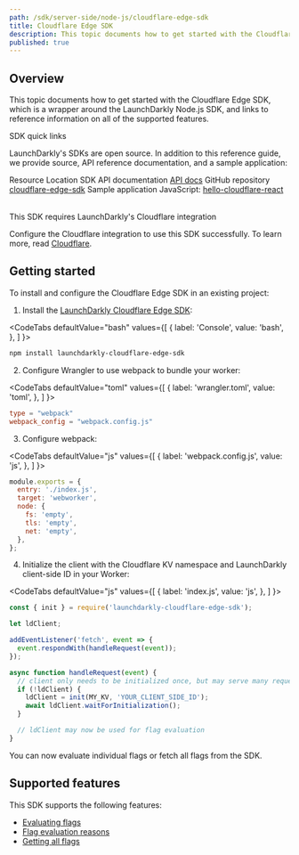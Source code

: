 ```yaml
---
path: /sdk/server-side/node-js/cloudflare-edge-sdk
title: Cloudflare Edge SDK
description: This topic documents how to get started with the Cloudflare Edge SDK, which is a wrapper around the LaunchDarkly Node.js SDK, and links to reference information on all of the supported features.
published: true
---
```


## Overview

This topic documents how to get started with the Cloudflare Edge SDK, which is a wrapper around the LaunchDarkly Node.js SDK, and links to reference information on all of the supported features.

<Callout intent="primary">
<CalloutTitle>SDK quick links</CalloutTitle>
<CalloutDescription>

LaunchDarkly's SDKs are open source. In addition to this reference guide, we provide source, API reference documentation, and a sample application:

<Table>
  <TableHeader>
    <TableHeadCell>Resource</TableHeadCell>
    <TableHeadCell>Location</TableHeadCell>
  </TableHeader>
  <TableBody>
    <TableRow>
      <TableCell>SDK API documentation</TableCell>
      <TableCell><a href="https://launchdarkly.github.io/cloudflare-edge-sdk/">API docs</a></TableCell>
    </TableRow>
    <TableRow>
      <TableCell>GitHub repository</TableCell>
      <TableCell><a href="https://github.com/launchdarkly/cloudflare-edge-sdk">cloudflare-edge-sdk</a></TableCell>
    </TableRow>
    <TableRow>
      <TableCell>Sample application</TableCell>
      <TableCell>JavaScript: <a href="https://github.com/launchdarkly/hello-cloudflare-react">hello-cloudflare-react</a></TableCell>
    </TableRow>
  </TableBody>
</Table>

</CalloutDescription>
</Callout>

<Callout intent="info">
  <CalloutTitle>This SDK requires LaunchDarkly's Cloudflare integration</CalloutTitle>
  <CalloutDescription>

  Configure the Cloudflare integration to use this SDK successfully. To learn more, read [Cloudflare](/integrations/cloudflare).

  </CalloutDescription>
</Callout>

## Getting started

To install and configure the Cloudflare Edge SDK in an existing project:

1. Install the [LaunchDarkly Cloudflare Edge SDK](https://github.com/launchdarkly/cloudflare-edge-sdk):

<CodeTabs
  defaultValue="bash"
  values={[
    { label: 'Console', value: 'bash', },
  ]
}>
<CodeTabItem value="bash">

```bash
npm install launchdarkly-cloudflare-edge-sdk
```

</CodeTabItem>
</CodeTabs>

2. Configure Wrangler to use webpack to bundle your worker:

<CodeTabs
  defaultValue="toml"
  values={[
    { label: 'wrangler.toml', value: 'toml', },
  ]
}>
<CodeTabItem value="toml">

```toml
type = "webpack"
webpack_config = "webpack.config.js"
```

</CodeTabItem>
</CodeTabs>

3. Configure webpack:

<CodeTabs
  defaultValue="js"
  values={[
    { label: 'webpack.config.js', value: 'js', },
  ]
}>
<CodeTabItem value="js">

```js
module.exports = {
  entry: './index.js',
  target: 'webworker',
  node: {
    fs: 'empty',
    tls: 'empty',
    net: 'empty',
  },
};
```

</CodeTabItem>
</CodeTabs>

4. Initialize the client with the Cloudflare KV namespace and LaunchDarkly client-side ID in your Worker:

<CodeTabs
  defaultValue="js"
  values={[
    { label: 'index.js', value: 'js', },
  ]
}>
<CodeTabItem value="js">

```js
const { init } = require('launchdarkly-cloudflare-edge-sdk');

let ldClient;

addEventListener('fetch', event => {
  event.respondWith(handleRequest(event));
});

async function handleRequest(event) {
  // client only needs to be initialized once, but may serve many requests
  if (!ldClient) {
    ldClient = init(MY_KV, 'YOUR_CLIENT_SIDE_ID');
    await ldClient.waitForInitialization();
  }

  // ldClient may now be used for flag evaluation
}
```

</CodeTabItem>
</CodeTabs>

You can now evaluate individual flags or fetch all flags from the SDK.

## Supported features

This SDK supports the following features:

* [Evaluating flags](/sdk/features/evaluating#nodejs-cloudflare)
* [Flag evaluation reasons](/sdk/features/evaluation-reasons#nodejs-cloudflare)
* [Getting all flags](/sdk/features/all-flags#nodejs-cloudflare)
